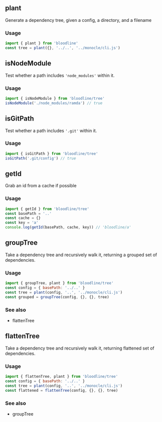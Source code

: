 ## plant

Generate a dependency tree, given a config, a directory, and a filename

### Usage
```js
import { plant } from 'bloodline'
const tree = plant({}, '../..', '../monocle/cli.js')
```

## isNodeModule

Test whether a path includes `'node_modules'` within it.

### Usage
```js
import { isNodeModule } from 'bloodline/tree'
isNodeModule('./node_modules/ramda') // true
```

## isGitPath

Test whether a path includes `'.git'` within it.

### Usage
```js
import { isGitPath } from 'bloodline/tree'
isGitPath('.git/config') // true
```

## getId

Grab an id from a cache if possible

### Usage
```js
import { getId } from 'bloodline/tree'
const basePath = '..'
const cache = {}
const key = 'a'
console.log(getId(basePath, cache, key)) // 'bloodline/a'
```

## groupTree

Take a dependency tree and recursively walk it, returning a grouped set of dependencies.

### Usage
```js
import { groupTree, plant } from 'bloodline/tree'
const config = { basePath: '../..' }
const tree = plant(config, '..', '../monocle/cli.js')
const grouped = groupTree(config, {}, {}, tree)
```

### See also
 - flattenTree

## flattenTree

Take a dependency tree and recursively walk it, returning flattened set of dependencies.

### Usage
```js
import { flattenTree, plant } from 'bloodline/tree'
const config = { basePath: '../..' }
const tree = plant(config, '..', '../monocle/cli.js')
const flattened = flattenTree(config, {}, {}, tree)
```

### See also
 - groupTree